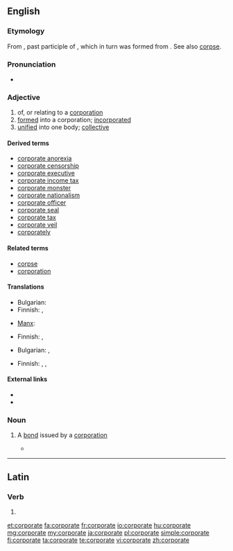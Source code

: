 ==English==

===Etymology===
From {{etyl|la}} {{term|corporatus}}, past participle of {{term|corporare||to make into a body}}, which in turn was formed from {{term|corpus||body}}.  See also [[corpse]].

===Pronunciation===
* {{audio|en-uk-corporate.ogg|Audio (UK)}}

===Adjective===
{{en-adj}}

# of, or relating to a [[corporation]]
# [[formed]] into a corporation; [[incorporated]]
# [[unified]] into one body; [[collective]]

====Derived terms====
* [[corporate anorexia]]
* [[corporate censorship]]
* [[corporate executive]]
* [[corporate income tax]]
* [[corporate monster]]
* [[corporate nationalism]]
* [[corporate officer]]
* [[corporate seal]]
* [[corporate tax]]
* [[corporate veil]]
* [[corporately]]

====Related terms====
* [[corpse]]
* [[corporation]]

====Translations====
{{trans-top|of, or relating to a corporation}}
* Bulgarian: {{t|bg|корпоративен|sc=Cyrl}}
* Finnish: {{t+|fi|yhtiö|alt=yhtiö-}}, {{t+|fi|yritys|alt=yritys-}}
{{trans-mid}}
* [[Manx]]: {{t|gv|cochorpagh}}
{{trans-bottom}}

{{trans-top|formed into a corporation; incorporated}}
* Finnish: {{t|fi|yhtiömuotoinen}}, {{t|fi|yhtiöitetty}}
{{trans-mid}}
{{trans-bottom}}

{{trans-top|unified into one body; collective}}
* Bulgarian: {{t|bg|общ|sc=Cyrl}},  {{t|bg|колективен|sc=Cyrl}}
{{trans-mid}}
* Finnish: {{t-|fi|yhdistetty}}, {{t+|fi|yhteinen}}, {{t-|fi|yhteis-}}
{{trans-bottom}}

====External links====
* {{R:Webster 1913}}
* {{R:Century 1911}}

===Noun===
{{en-noun}}

# {{finance}} A [[bond]] issued by a [[corporation]]
#* {{quote-news|2009|January 11|Robert D. Hershey Jr.|Look Past 2008 Stars for Gains in Bonds|New York Times|url=
|passage=So-called junk '''corporates''' and emerging-market debt remain generally out of favor. }}

----

==Latin==

===Verb===
{{la-verb-form|corporāte}}

# {{conjugation of|corporo|corporō|2|p|pres|act|imp|lang=la}}
{{count page|[[Wiktionary:Page count]]}}

[[et:corporate]]
[[fa:corporate]]
[[fr:corporate]]
[[io:corporate]]
[[hu:corporate]]
[[mg:corporate]]
[[my:corporate]]
[[ja:corporate]]
[[pl:corporate]]
[[simple:corporate]]
[[fi:corporate]]
[[ta:corporate]]
[[te:corporate]]
[[vi:corporate]]
[[zh:corporate]]